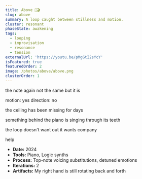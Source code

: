 ```yaml
---
title: Above 🎵🎬
slug: above
summary: A loop caught between stillness and motion.
cluster: resonant
phaseState: awakening
tags:
  - looping
  - improvisation
  - resonance
  - tension
externalUrl: 'https://youtu.be/pMgGtI2sYcY'
isFeatured: true
featuredOrder: 2
image: /photos/above/above.png
clusterOrder: 1
---
```



<ProjectOverview>
the note again
not the same but it is

motion: yes
direction: no

the ceiling has been missing for days

something behind the piano is singing through its teeth

the loop doesn't want out
it wants company
</ProjectOverview>

<MediaSection title="Resonance Loop">
  <MediaItem
    title="Above"
    youtubeUrl="https://youtube.com/embed/pMgGtI2sYcY"
  />
</MediaSection>

<FieldNote>
help
</FieldNote>
<CollapseMetadata>
  <ul>
    <li><strong>Date:</strong> 2024</li>
    <li><strong>Tools:</strong> Piano, Logic synths</li>
    <li><strong>Process:</strong> Top-note voicing substitutions, detuned emotions</li>
    <li><strong>Iterations:</strong> 2</li>
    <li><strong>Artifacts:</strong> My right hand is still rotating back and forth</li>
  </ul>
</CollapseMetadata>

<CallToAction email="aaron.demby.jones@gmail.com" />
